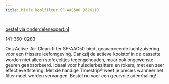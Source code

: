 ```yaml
---
title: Miele koolfilter SF-AAC500 9616110
---
```



<Image src={imageProduct} width={imageProduct.width} alt="" />

[bestel via onderdelenexpert.nl](https://www.onderdelenexpert.nl/miele-actief-koolfilter-sf-aac500-stofzuiger-9616110)

141-360-0283

Ons Active-Air-Clean-filter SF-AAC50 biedt geavanceerde luchtzuivering voor een frissere leefomgeving. Dankzij de actieve koolstof in de cassette worden niet alleen stofdeeltjes tegengehouden, maar ook ongewenste geuren geabsorbeerd. Ideaal voor huisdierbezitters en rokers, met een zeer effectieve filtering. Met de handige Timestrip® weet je precies wanneer het filter moet worden vervangen. Bestel nu voor een geurvrije ademhaling!
